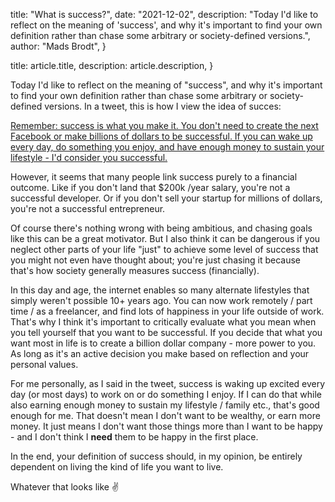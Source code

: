 
  title: "What is success?",
  date: "2021-12-02",
  description:
    "Today I'd like to reflect on the meaning of 'success', and why it's important to find your own definition rather than chase some arbitrary or society-defined versions.",
  author: "Mads Brodt",
}

  title: article.title,
  description: article.description,
}


Today I'd like to reflect on the meaning of "success", and why it's important to find your own definition rather than chase some arbitrary or society-defined versions. In a tweet, this is how I view the idea of succes:

[Remember: success is what you make it. You don't need to create the next Facebook or make billions of dollars to be successful. If you can wake up every day, do something you enjoy, and have enough money to sustain your lifestyle - I'd consider you successful.](https://twitter.com/madsbrodt/status/1462822351222059010)

​However, it seems that many people link success purely to a financial outcome. Like if you don't land that \$200k /year salary, you're not a successful developer. Or if you don't sell your startup for millions of dollars, you're not a successful entrepreneur.

Of course there's nothing wrong with being ambitious, and chasing goals like this can be a great motivator. But I also think it can be dangerous if you neglect other parts of your life "just" to achieve some level of success that you might not even have thought about; you're just chasing it because that's how society generally measures success (financially).

In this day and age, the internet enables so many alternate lifestyles that simply weren't possible 10+ years ago. You can now work remotely / part time / as a freelancer, and find lots of happiness in your life outside of work. That's why I think it's important to critically evaluate what you mean when you tell yourself that you want to be successful. If you decide that what you want most in life is to create a billion dollar company - more power to you. As long as it's an active decision you make based on reflection and your personal values.

For me personally, as I said in the tweet, success is waking up excited every day (or most days) to work on or do something I enjoy. If I can do that while also earning enough money to sustain my lifestyle / family etc., that's good enough for me. That doesn't mean I don't want to be wealthy, or earn more money. It just means I don't want those things more than I want to be happy - and I don't think I **need** them to be happy in the first place.

In the end, your definition of success should, in my opinion, be entirely dependent on living the kind of life you want to live.

Whatever that looks like ✌
